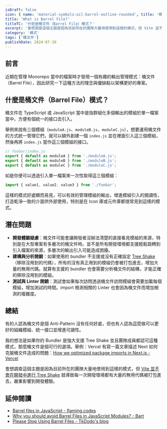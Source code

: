 ```yaml
---
isDraft: false
icon: { name: 'material-symbols:oil-barrel-outline-rounded', title: '桶子符號' }
title: 'What is Barrel File?'
titleTC: '什麼是桶文件（Barrel File）模式？'
excerpt: '會想調查這個主題是因為目前所在的團隊大量地使用到這樣的模式，但 Vite 並不會在開發中進行 Tree Shake 就導致每一次開發環境都有大量的無用代碼被打包進去，嚴重影響到開發體驗。因此研究一下這種方法的理念與優缺點以架構更好的專案。'
category: '模式'
tags: ['桶文件']
publishDate: 2024-07-30
---
```


## 前言

近期在管理 Monorepo 當中的檔案時才發現一個有趣的輸出管理模式：桶文件（Barrel File），因此研究一下這種方法的理念與優缺點以架構更好的專案。

## 什麼是桶文件（Barrel File）模式？

桶文件在 TypeScript 或 JavaScript 當中是指群組化多個輸出的模組於單一檔案當中，方便有個統一的接口去引入。

舉例來說有三個模組（`moduleA.js`、`moduleB.js`、`moduleC.js`），想要運用桶文件的方式統一管理它們，就可以額外創建一個 `index.js` 並在裡面引入這三個模組，然後再將 `index.js` 當作這三個模組的接口。

```javascript
// foobar/index.js
export { default as moduleA } from './moduleA.js';
export { default as moduleB } from './moduleB.js';
export { default as moduleC } from './moduleC.js';
```

如是你便可以透過引入單一檔案來一次性取得這三個模組：

```javascript
import { value1, value2, value3 } from './foobar';
```

這樣的模式好處顯而易見，可以有效的管理模組的輸出，增進模組引入的閱讀性，打造乾淨一致的介面供外部使用，特別是在 Icon 庫或元件庫都很常見到這樣的模式。

## 潛在問題

- **開發體驗疑慮**：桶文件可能會讓開發者沒辦法清楚的直接看見模組的來源，特別是在大型專案有多層次的桶文件時。並不是所有開發環境都支援輕鬆跳轉到引入檔案的來源，多層次的輸出引入可能造成困擾。
- **建構與分析開銷**：如果使用的 bundler 不支援或沒有正確設定 [Tree Shake](https://developer.mozilla.org/en-US/docs/Glossary/Tree_shaking)（移除沒用到的代碼），所有的沒有真正用到的模組仍會被打包進去，增加大量的無用代碼。就算有支援的 bundler 也會需要分析桶文件的結構，才能正確的移除沒用到的模組。
- **測試與 Linter 開銷**：測試會如果每次訪問透過桶文件訪問模組會需要加載每個模組，增加測試的時間。import 檢測相關的 Linter 也會因為桶文件而增加檢測的複雜度。

## 總結

有的人認為桶文件是個 Anti-Pattern 沒有任何好處，但也有人認為這麼做可以更好的組織模組、統一接口並增進可讀性。

我的想法是如果你的 Bundler 是強大支援 Tree Shake 並且團隊成員都認可這種模式，那麼桶文件是個可行的選項。舉例：Vercel 有寫一篇文章描述 Next 如何克服桶文件造成的問題：[How we optimized package imports in Next.js - Vercel](https://vercel.com/blog/how-we-optimized-package-imports-in-next-js)

會想調查這個主題是因為目前所在的團隊大量地使用到這樣的模式，但 [Vite 並不會在開發中進行 Tree Shake](https://github.com/vitejs/vite/issues/8237#issuecomment-1285887097) 就導致每一次開發環境都有大量的無用代碼被打包進去，嚴重影響到開發體驗。

## 延伸閱讀

- [Barrel files in JavaScript - flaming.codes](https://flaming.codes/en/posts/barrel-files-in-javascript/)
- [Why you should avoid Barrel Files in JavaScript Modules? - Bart](https://laniewski.me/blog/pitfalls-of-barrel-files-in-javascript-modules/)
- [Please Stop Using Barrel Files - TkDodo's blog](https://tkdodo.eu/blog/please-stop-using-barrel-files)
